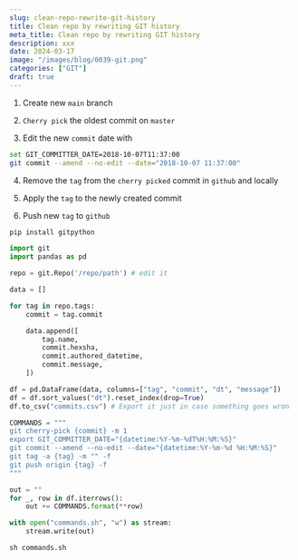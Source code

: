 ```yaml
---
slug: clean-repo-rewrite-git-history
title: Clean repo by rewriting GIT history
meta_title: Clean repo by rewriting GIT history
description: xxx
date: 2024-03-17
image: "/images/blog/0039-git.png"
categories: ["GIT"]
draft: true
---
```


1. Create new `main` branch

2. `Cherry pick` the oldest commit on `master`

3. Edit the new `commit` date with

```sh
set GIT_COMMITTER_DATE=2018-10-07T11:37:00
git commit --amend --no-edit --date="2018-10-07 11:37:00"
```

4. Remove the `tag` from the `cherry picked` commit in `github` and locally

5. Apply the `tag` to the newly created commit

6. Push new `tag` to `github`

```bash
pip install gitpython
```


```python
import git
import pandas as pd

repo = git.Repo('/repo/path') # edit it

data = []

for tag in repo.tags:
    commit = tag.commit

    data.append([
        tag.name,
        commit.hexsha,
        commit.authored_datetime,
        commit.message,
    ])

df = pd.DataFrame(data, columns=["tag", "commit", "dt", "message"])
df = df.sort_values("dt").reset_index(drop=True)
df.to_csv("commits.csv") # Export it just in case something goes wron
```

```python
COMMANDS = """
git cherry-pick {commit} -m 1
export GIT_COMMITTER_DATE="{datetime:%Y-%m-%dT%H:%M:%S}"
git commit --amend --no-edit --date="{datetime:%Y-%m-%d %H:%M:%S}"
git tag -a {tag} -m "" -f
git push origin {tag} -f
"""

out = ""
for _, row in df.iterrows():
    out += COMMANDS.format(**row)

with open("commands.sh", "w") as stream:
    stream.write(out)
```

```
sh commands.sh
```
